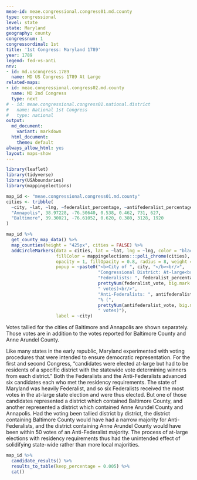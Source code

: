 ```yaml
---
meae-id: meae.congressional.congress01.md.county
type: congressional
level: state
state: Maryland
geography: county
congressnum: 1
congressordinal: 1st
title: '1st Congress: Maryland 1789'
year: 1789
legend: fed-vs-anti
nnv:
- id: md.uscongress.1789
  name: MD US Congress 1789 At Large
related-maps:
- id: meae.congressional.congress02.md.county
  name: MD 2nd Congress
  type: next
# - id: meae.congressional.congress01.national.district
#   name: National 1st Congress
#   type: national
output:
  md_document:
    variant: markdown
  html_document:
    theme: default
always_allow_html: yes
layout: maps-show
---
```


```r
library(leaflet)
library(tidyverse)
library(USAboundaries)
library(mappingelections)

map_id <- "meae.congressional.congress01.md.county"
cities <- tribble(
  ~city, ~lat, ~lng, ~federalist_percentage, ~antifederalist_percentage, ~federalist_vote, ~antifederalist_vote,
  "Annapolis", 38.97228, -76.50640, 0.538, 0.462, 731, 627,
  "Baltimore", 39.30021, -76.61052, 0.620, 0.380, 3128, 1920
)
```

<div class="map">

```r
map_id %>%
  get_county_map_data() %>% 
  map_counties(height = "425px", cities = FALSE) %>% 
  addCircleMarkers(data = cities, lat = ~lat, lng = ~lng, color = "black",
                   fillColor = mappingelections:::poli_chrome(cities),
                   opacity = 1, fillOpacity = 0.8, radius = 8, weight = 3,
                   popup = ~paste0("<b>City of ", city, "</b><br/>",
                                   "Congressional District: At-large<br/>",
                                   "Federalists: ", federalist_percentage * 100, "% (", 
                                   prettyNum(federalist_vote, big.mark = ","), 
                                   " votes)<br/>",
                                   "Anti-Federalists: ", antifederalist_percentage * 100,
                                   "% (", 
                                   prettyNum(antifederalist_vote, big.mark = ","),
                                   " votes)"),
                   label = ~city) 
```

</div>

Votes tallied for the cities of Baltimore and Annapolis are shown separately. Those votes are in addition to the votes reported for Baltimore County and Anne Arundel County.

Like many states in the early republic, Maryland experimented with voting procedures that were intended to ensure democratic representation. For the first and second Congress, "candidates were elected at-large but had to be residents of a specific district with the statewide vote determining winners from each district." Both the Federalists and the Anti-Federalists advanced six candidates each who met the residency requirements. The state of Maryland was heavily Federalist, and so six Federalists received the most votes in the at-large state election and were thus elected. But one of those candidates represented a district which contained Baltimore County, and another represented a district which contained Anne Arundel County and Annapolis. Had the voting been tallied district by district, the district containing Baltimore County would have had a narrow majority for Anti-Federalists, and the district containing Anne Arundel County would have been within 50 votes of an Anti-Federalist majority. The process of at-large elections with residency requirements thus had the unintended effect of solidifying state-wide rather than more local majorities. 

<div class="results-table">

```r
map_id %>%
  candidate_results() %>%
  results_to_table(keep_percentage = 0.005) %>%
  cat()
```

</div>
